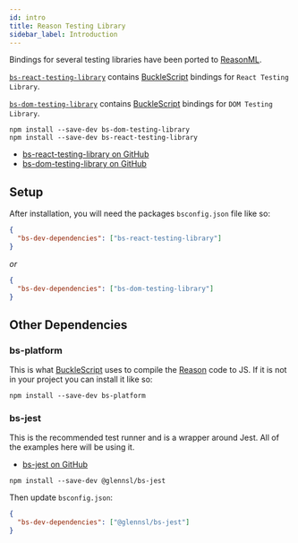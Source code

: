 ```yaml
---
id: intro
title: Reason Testing Library
sidebar_label: Introduction
---
```


Bindings for several testing libraries have been ported to [ReasonML][re].

[`bs-react-testing-library`][gh-react] contains
[BuckleScript](https://bucklescript.github.io/) bindings for
`React Testing Library`.

[`bs-dom-testing-library`][gh-dom] contains [BuckleScript][bs] bindings for
`DOM Testing Library`.

```npm2yarn
npm install --save-dev bs-dom-testing-library
npm install --save-dev bs-react-testing-library
```

- [bs-react-testing-library on GitHub][gh-react]
- [bs-dom-testing-library on GitHub][gh-dom]

[gh-dom]: https://github.com/wyze/bs-dom-testing-library
[gh-react]: https://github.com/wyze/bs-react-testing-library

## Setup

After installation, you will need the packages `bsconfig.json` file like so:

```json
{
  "bs-dev-dependencies": ["bs-react-testing-library"]
}
```

_or_

```json
{
  "bs-dev-dependencies": ["bs-dom-testing-library"]
}
```

## Other Dependencies

### bs-platform

This is what [BuckleScript][bs] uses to compile the [Reason][re] code to JS. If
it is not in your project you can install it like so:

```npm2yarn
npm install --save-dev bs-platform
```

### bs-jest

This is the recommended test runner and is a wrapper around Jest. All of the
examples here will be using it.

- [bs-jest on GitHub](https://github.com/glennsl/bs-jest)

```npm2yarn
npm install --save-dev @glennsl/bs-jest
```

Then update `bsconfig.json`:

```json
{
  "bs-dev-dependencies": ["@glennsl/bs-jest"]
}
```

[bs]: https://bucklescript.github.io/
[re]: https://reasonml.github.io/
